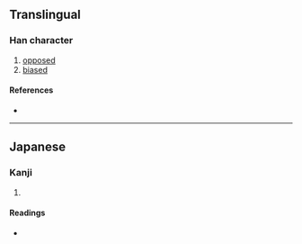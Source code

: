 {{character info}}
==Translingual==

===Han character===
{{Han char|rn=85|rad=水|as=09|sn=12|four=|canj=EDLN|ids=⿰氵剌}}

# [[oppose]]d
# [[bias]]ed

====References====
* {{Han ref|kx=0639.111|hdz=31671.011|uh=6E82|ud=28290}}

----

==Japanese==

===Kanji===
{{ja-kanji|grade=|rs=水09}}

# {{rfdef|ja|sort=水09}}

====Readings====
* {{ja-readings|on=[[らつ]] (ratsu)|kun=}}